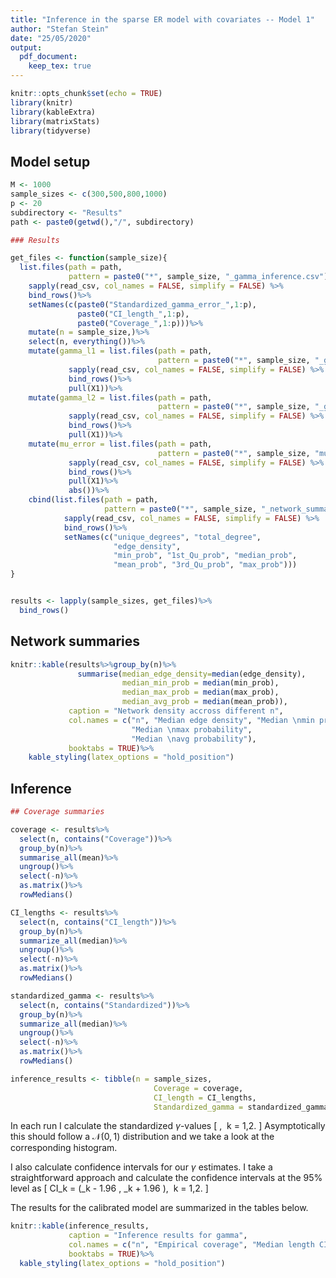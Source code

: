 ```yaml
---
title: "Inference in the sparse ER model with covariates -- Model 1"
author: "Stefan Stein"
date: "25/05/2020"
output: 
  pdf_document:
    keep_tex: true
---
```


```r
knitr::opts_chunk$set(echo = TRUE)
library(knitr)
library(kableExtra)
library(matrixStats)
library(tidyverse)
```



## Model setup


```r
M <- 1000
sample_sizes <- c(300,500,800,1000)
p <- 20
subdirectory <- "Results"
path <- paste0(getwd(),"/", subdirectory)

### Results

get_files <- function(sample_size){
  list.files(path = path,
             pattern = paste0("*", sample_size, "_gamma_inference.csv"), full.names = T)%>%
    sapply(read_csv, col_names = FALSE, simplify = FALSE) %>%
    bind_rows()%>%
    setNames(c(paste0("Standardized_gamma_error_",1:p),
               paste0("CI_length_",1:p), 
               paste0("Coverage_",1:p)))%>%
    mutate(n = sample_size,)%>%
    select(n, everything())%>%
    mutate(gamma_l1 = list.files(path = path,
                                 pattern = paste0("*", sample_size, "_gamma_l1_*"), full.names = T)%>%
             sapply(read_csv, col_names = FALSE, simplify = FALSE) %>%
             bind_rows()%>%
             pull(X1))%>%
    mutate(gamma_l2 = list.files(path = path,
                                 pattern = paste0("*", sample_size, "_gamma_l2_*"), full.names = T)%>%
             sapply(read_csv, col_names = FALSE, simplify = FALSE) %>%
             bind_rows()%>%
             pull(X1))%>%
    mutate(mu_error = list.files(path = path,
                                 pattern = paste0("*", sample_size, "mu_error*"), full.names = T)%>%
             sapply(read_csv, col_names = FALSE, simplify = FALSE) %>%
             bind_rows()%>%
             pull(X1)%>%
             abs())%>%
    cbind(list.files(path = path,
                     pattern = paste0("*", sample_size, "_network_summaries*"), full.names = T)%>%
            sapply(read_csv, col_names = FALSE, simplify = FALSE) %>% 
            bind_rows()%>%
            setNames(c("unique_degrees", "total_degree", 
                       "edge_density", 
                       "min_prob", "1st_Qu_prob", "median_prob",
                       "mean_prob", "3rd_Qu_prob", "max_prob")))
}


results <- lapply(sample_sizes, get_files)%>%
  bind_rows()

```


## Network summaries

```r
knitr::kable(results%>%group_by(n)%>%
               summarise(median_edge_density=median(edge_density),
                         median_min_prob = median(min_prob),
                         median_max_prob = median(max_prob),
                         median_avg_prob = median(mean_prob)),
             caption = "Network density accross different n",
             col.names = c("n", "Median edge density", "Median \nmin probability",
                           "Median \nmax probability",
                           "Median \navg probability"),
             booktabs = TRUE)%>%
    kable_styling(latex_options = "hold_position")
```



## Inference

```r

## Coverage summaries

coverage <- results%>%
  select(n, contains("Coverage"))%>%
  group_by(n)%>%
  summarise_all(mean)%>%
  ungroup()%>%
  select(-n)%>%
  as.matrix()%>%
  rowMedians()

CI_lengths <- results%>%
  select(n, contains("CI_length"))%>%
  group_by(n)%>%
  summarize_all(median)%>%
  ungroup()%>%
  select(-n)%>%
  as.matrix()%>%
  rowMedians()

standardized_gamma <- results%>%
  select(n, contains("Standardized"))%>%
  group_by(n)%>%
  summarize_all(median)%>%
  ungroup()%>%
  select(-n)%>%
  as.matrix()%>%
  rowMedians()

inference_results <- tibble(n = sample_sizes,
                                Coverage = coverage,
                                CI_length = CI_lengths,
                                Standardized_gamma = standardized_gamma)

```


In each run I calculate the standardized $\gamma$-values
\[
  \sqrt{\binom{n}{2}}\frac{\hat \gamma_k - \gamma_{0,k}}{\sqrt{\hat \Theta_{k,k}}}, \ k = 1,2.
\]
Asymptotically this should follow a $\mathcal{N}(0,1)$ distribution and we take a look at the corresponding histogram.

I also calculate confidence intervals for our $\gamma$ estimates. I take a straightforward approach and calculate the confidence intervals at the $95\%$ level as
\[
  CI_k = \left(\hat \gamma_k - 1.96 \times \sqrt{\frac{\hat \Theta_{k,k}}{\binom{n}{2}}}, \hat \gamma_k + 1.96 \times \sqrt{\frac{\hat \Theta_{k,k}}{\binom{n}{2}}} \right), \ k = 1,2.
\]


The results for the calibrated model are summarized in the tables below.

```r
knitr::kable(inference_results,
             caption = "Inference results for gamma",
             col.names = c("n", "Empirical coverage", "Median length CI", "Median Error"),
             booktabs = TRUE)%>%
  kable_styling(latex_options = "hold_position")
```
